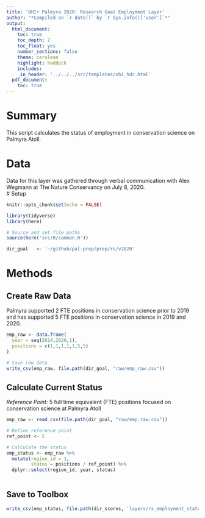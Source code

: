 ```yaml
---
title: 'OHI+ Palmyra 2020: Research Goal Employment Layer'
author: "*Compiled on `r date()` by `r Sys.info()['user']`*"
output: 
  html_document:
    toc: true
    toc_depth: 2 
    toc_float: yes
    number_sections: false
    theme: cerulean
    highlight: haddock
    includes: 
     in_header: '../../../src/templates/ohi_hdr.html' 
  pdf_document:
    toc: true
---
```


# Summary

This script calculates the status of employment in conservation science on Palmyra Atoll.             

# Data 

Data for this layer was gathered through verbal communication with Alex Wegmann at The Nature Conservancy on July 8, 2020.         
# Setup

```r
knitr::opts_chunk$set(echo = FALSE)

library(tidyverse)
library(here)

# Source and set file paths
source(here('src/R/common.R'))

dir_goal   <- '~/github/pal-prep/prep/rs/v2020'
```


# Methods

## Create Raw Data

Palmyra supported 2 FTE positions in conservation science prior to 2019 and has supported 5 FTE positions in conservation science in 2019 and 2020.  

```r

emp_raw <- data.frame(
  year = seq(2014,2020,1),
  positions = c(1,1,1,1,1,5,5)
)

# Save raw data 
write_csv(emp_raw, file.path(dir_goal, "raw/emp_raw.csv"))
```

## Calculate Current Status 

*Reference Point:* 5 full time equivalent (FTE) positions focused on conservation science at Palmyra Atoll      

```r

emp_raw <- read_csv(file.path(dir_goal, "raw/emp_raw.csv"))

# Define reference point 
ref_point <- 5

# Calculate the status 
emp_status <- emp_raw %>% 
  mutate(region_id = 1,
         status = positions / ref_point) %>% 
  dplyr::select(region_id, year, status)
  
```

## Save to Toolbox 

```r
write_csv(emp_status, file.path(dir_scores, 'layers/rs_employment_status.csv'))
```

